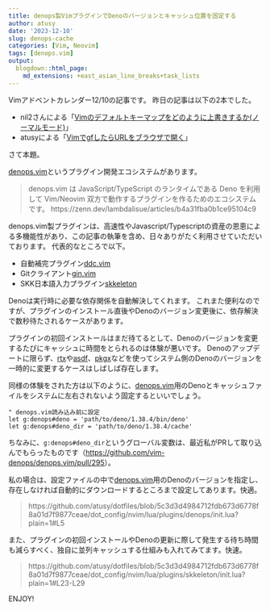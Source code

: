 ```yaml
---
title: denops製VimプラグインでDenoのバージョンとキャッシュ位置を固定する
author: atusy
date: '2023-12-10'
slug: denops-cache
categories: [Vim, Neovim]
tags: [denops.vim]
output:
  blogdown::html_page:
    md_extensions: +east_asian_line_breaks+task_lists
---
```


Vimアドベントカレンダー12/10の記事です。
昨日の記事は以下の2本でした。

- nil2さんによる「[Vimのデフォルトキーマップをどのように上書きするか(ノーマルモード)](https://zenn.dev/nil2/articles/802f115673b9ba)」
- atusyによる「[VimでgfしたらURLをブラウザで開く](https://blog.atusy.net/2023/12/09/gf-open-url/)」

さて本題。

[denops.vim]というプラグイン開発エコシステムがあります。

> denops.vim は JavaScript/TypeScript のランタイムである Deno を利用して Vim/Neovim 双方で動作するプラグインを作るためのエコシステムです。
> https://zenn.dev/lambdalisue/articles/b4a31fba0b1ce95104c9

denops.vim製プラグインは、高速性やJavascript/Typescriptの資産の恩恵による多機能性があり、この記事の執筆を含め、日々ありがたく利用させていただいております。
代表的なところで以下。

- 自動補完プラグイン[ddc.vim](https://github.com/Shougo/ddc.vim)
- Gitクライアント[gin.vim](https://github.com/lambdalisue/gin.vim)
- SKK日本語入力プラグイン[skkeleton](https://github.com/vim-skk/skkeleton)


Denoは実行時に必要な依存関係を自動解決してくれます。
これまた便利なのですが、プラグインのインストール直後やDenoのバージョン変更後に、依存解決で数秒待たされるケースがあります。

プラグインの初回インストールはまだ待てるとして、Denoのバージョンを変更するたびにキャッシュに時間をとられるのは体験が悪いです。
Denoのアップデートに限らず、[rtx](https://github.com/jdx/rtx)や[asdf](asdf-vm.com/)、[pkgx](https://pkgx.sh)などを使ってシステム側のDenoのバージョンを一時的に変更するケースはしばしば存在します。

同様の体験をされた方は以下のように、[denops.vim]用のDenoとキャッシュファイルをシステムに左右されないよう固定するといいでしょう。

``` vim
" denops.vim読み込み前に設定
let g:denops#deno = 'path/to/deno/1.38.4/bin/deno'
let g:denops#deno_dir = 'path/to/deno/1.38.4/cache'
```

ちなみに、`g:denops#deno_dir`というグローバル変数は、最近私がPRして取り込んでもらったものです（<https://github.com/vim-denops/denops.vim/pull/295>）。

私の場合は、設定ファイルの中で[denops.vim]用のDenoのバージョンを指定し、存在しなければ自動的にダウンロードするところまで設定してあります。快適。

> https://github.com/atusy/dotfiles/blob/5c3d3d4984712fdb673d6778f8a01d7f9877ceae/dot_config/nvim/lua/plugins/denops/init.lua?plain=1#L5

また、プラグインの初回インストールやDenoの更新に際して発生する待ち時間も減らすべく、独自に並列キャッシュする仕組みも入れてみてます。快速。

> https://github.com/atusy/dotfiles/blob/5c3d3d4984712fdb673d6778f8a01d7f9877ceae/dot_config/nvim/lua/plugins/skkeleton/init.lua?plain=1#L23-L29

ENJOY!


[denops.vim]: https://github.com/vim-denops/denops.vim
